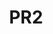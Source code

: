 ---
title: "PR2"
publishedAt: "2025-06-26"
order: 3  
summary:
  - "First key feature or point about the project."
  - "Second point highlighting another cool aspect."
  - "Third point explaining the main outcome or technology used."

images:
  - "/images/projects/cover-04.jpg"
  - "/images/projects/cover-01.jpg"
  - "/images/projects/cover-02.jpg"
  - "/images/projects/cover-03.jpg"
link: "https://github.com/HRS0221/Smart-India-Hackathon-2022" # <-- This is for the code
outputLink: "https://your-live-demo-url-here.com" # ✅ ADD THIS NEW LINE for the output
tag: "Hackathon"
techStack:
  - "Python"
  - "OpenCV"
---